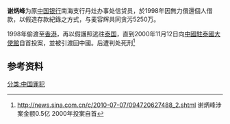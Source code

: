 '''谢炳峰'''为原[[中国银行|中国银行]]南海支行丹灶办事处信贷员，於1998年因無力償還個人借款，以假造存款紀錄之方式，与麦容辉共同贪污5250万。

1998年偷渡至[[香港|香港]]，再以假護照逃往[[泰国|泰国]]，直到2000年11月12日向[[中國駐泰國大使館|中國駐泰國大使館]]自首投案，並被引渡回中國。后遭判处死刑<ref>http://news.sina.com.cn/c/2010-07-07/094720627488_2.shtml {{Wayback|url=http://news.sina.com.cn/c/2010-07-07/094720627488_2.shtml |date=20100710210638 }} 谢炳峰涉案金额0.5亿 2000年投案自首</ref>

==参考资料==
{{reflist}}

[[分类:中国罪犯|分类:中国罪犯]]